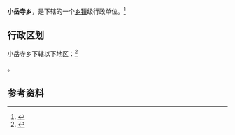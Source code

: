 {{中国乡级行政区|41/17/22/215/000}}

'''小岳寺乡'''，是{{PRC admin/fullname|41/17/22/215/000|3}}下辖的一个[[乡镇|乡镇]]级行政单位。<ref>{{PRC admin/ref sgc|{{PRC admin/parent|41/17/22/215/000}}}}</ref>

== 行政区划 ==

小岳寺乡下辖以下地区：<ref>{{PRC admin/ref sgc|41/17/22/215/000}}</ref>

{{PRC admin/children|41/17/22/215/000}}。

== 参考资料 ==

{{reflist}}

{{行政区划小作品}}
{{PRC admin/navcat|41/17/22/215/000}}
